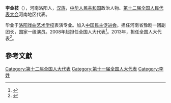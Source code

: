 '''李金枝'''（{{bd|1963年||}}），河南洛阳人，[[汉族|汉族]]，[[中华人民共和国|中华人民共和国]]政治人物、[[第十二届全国人民代表大会|第十二届全国人民代表大会]]河南地区代表。

毕业于[[洛阳戏曲艺术学校|洛阳戏曲艺术学校]]表演专业。加入[[中国民主促进会|中国民主促进会]]。担任河南省豫剧一团副团长，国家一级演员。2008年起担任全国人大代表<ref>{{cite news|title=全国人大代表信息-李金枝|url= http://210.82.31.1:8084/delegate/viewDelegate.action?dbid=111448|accessdate=2013-04-05|newspaper=全国人大网|archive-url=https://web.archive.org/web/20140502001652/http://www.npc.gov.cn/delegate/viewDelegate.action?dbid=111448|archive-date=2014-05-02|dead-url=yes}}</ref>。2013年，担任全国人大代表<ref>{{cite news|title=全国人大代表信息-李金枝|url= http://210.82.31.1:8084/delegate/viewDelegate.action?dbid=121416|accessdate=2013-04-05|newspaper=全国人大网|archive-url=https://web.archive.org/web/20140502033158/http://www.npc.gov.cn/delegate/viewDelegate.action?dbid=121416|archive-date=2014-05-02|dead-url=yes}}</ref>。

==參考文獻==
{{reflist}}

{{中国政治人物小作品}}
{{中國戲劇梅花獎}}

{{Authority control}}
[[Category:第十二届全国人大代表|Category:第十二届全国人大代表]]
[[Category:第十一届全国人大代表|Category:第十一届全国人大代表]]
[[Category:李姓|Category:李姓]]